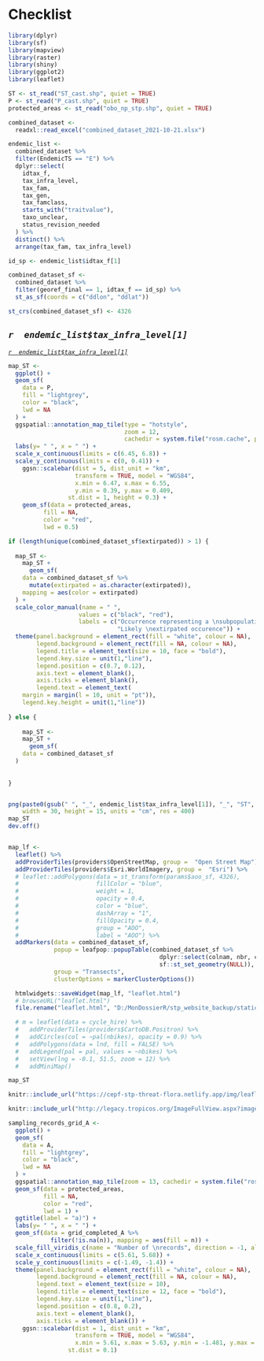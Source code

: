# Checklist {#sp-list}



```r
library(dplyr)
library(sf)
library(mapview)
library(raster)
library(shiny)
library(ggplot2)
library(leaflet)
```


```r

ST <- st_read("ST_cast.shp", quiet = TRUE)
P <- st_read("P_cast.shp", quiet = TRUE)
protected_areas <- st_read("obo_np_stp.shp", quiet = TRUE)

combined_dataset <- 
  readxl::read_excel("combined_dataset_2021-10-21.xlsx")

endemic_list <-
  combined_dataset %>%
  filter(EndemicTS == "E") %>%
  dplyr::select(
    idtax_f,
    tax_infra_level,
    tax_fam,
    tax_gen,
    tax_famclass,
    starts_with("traitvalue"),
    taxo_unclear,
    status_revision_needed
  ) %>%
  distinct() %>%
  arrange(tax_fam, tax_infra_level)

```

```r

id_sp <- endemic_list$idtax_f[1]

combined_dataset_sf <- 
  combined_dataset %>%
  filter(georef_final == 1, idtax_f == id_sp) %>%
  st_as_sf(coords = c("ddlon", "ddlat"))

st_crs(combined_dataset_sf) <- 4326

```


## *`r  endemic_list$tax_infra_level[1]`*

[*`r  endemic_list$tax_infra_level[1]`*](https://tropicos.org/name/100299918)

```r


map_ST <- 
  ggplot() +
  geom_sf(
    data = P,
    fill = "lightgrey",
    color = "black",
    lwd = NA
  ) +
  ggspatial::annotation_map_tile(type = "hotstyle",
                                 zoom = 12, 
                                 cachedir = system.file("rosm.cache", package = "ggspatial")) +
  labs(y= " ", x = " ") +
  scale_x_continuous(limits = c(6.45, 6.8)) +
  scale_y_continuous(limits = c(0, 0.41)) +
    ggsn::scalebar(dist = 5, dist_unit = "km",
                   transform = TRUE, model = "WGS84", 
                   x.min = 6.47, x.max = 6.55, 
                   y.min = 0.39, y.max = 0.409, 
                 st.dist = 1, height = 0.3) +
    geom_sf(data = protected_areas,
          fill = NA,
          color = "red",
          lwd = 0.5)

if (length(unique(combined_dataset_sf$extirpated)) > 1) {
  
  map_ST <- 
    map_ST +
      geom_sf(
    data = combined_dataset_sf %>% 
      mutate(extirpated = as.character(extirpated)),
    mapping = aes(color = extirpated)
  ) +
  scale_color_manual(name = " ", 
                    values = c("black", "red"),
                    labels = c("Occurrence representing a \nsubpopulation still present",
                               "Likely \nextirpated occurence")) +
  theme(panel.background = element_rect(fill = "white", colour = NA),
        legend.background = element_rect(fill = NA, colour = NA),
        legend.title = element_text(size = 10, face = "bold"),
        legend.key.size = unit(1,"line"),
        legend.position = c(0.7, 0.12),
        axis.text = element_blank(),
        axis.ticks = element_blank(),
        legend.text = element_text(
    margin = margin(l = 10, unit = "pt")),
    legend.key.height = unit(1,"line"))
  
} else {
  
    map_ST <- 
    map_ST +
      geom_sf(
    data = combined_dataset_sf
  )
  
  
}


png(paste0(gsub(" ", "_", endemic_list$tax_infra_level[1]), "_", "ST", ".png"), 
    width = 30, height = 15, units = "cm", res = 400)
map_ST
dev.off()


map_lf <- 
  leaflet() %>%
  addProviderTiles(providers$OpenStreetMap, group =  "Open Street Map") %>%
  addProviderTiles(providers$Esri.WorldImagery, group =  "Esri") %>%
  # leaflet::addPolygons(data = st_transform(params$aoo_sf, 4326),
  #                      fillColor = "blue",
  #                      weight = 1,
  #                      opacity = 0.4,
  #                      color = "blue",
  #                      dashArray = "1",
  #                      fillOpacity = 0.4,
  #                      group = "AOO",
  #                      label = "AOO") %>%
  addMarkers(data = combined_dataset_sf,
             popup = leafpop::popupTable(combined_dataset_sf %>% 
                                           dplyr::select(colnam, nbr, coly, loc_notes, habitat) %>% 
                                           sf::st_set_geometry(NULL)),
             group = "Transects",
             clusterOptions = markerClusterOptions())

  htmlwidgets::saveWidget(map_lf, "leaflet.html")
  # browseURL("leaflet.html")
  file.rename("leaflet.html", "D:/MonDossierR/stp_website_backup/static/img/leaflet.html")

  # m = leaflet(data = cycle_hire) %>%
  #   addProviderTiles(providers$CartoDB.Positron) %>%
  #   addCircles(col = ~pal(nbikes), opacity = 0.9) %>%
  #   addPolygons(data = lnd, fill = FALSE) %>%
  #   addLegend(pal = pal, values = ~nbikes) %>%
  #   setView(lng = -0.1, 51.5, zoom = 12) %>%
  #   addMiniMap()

```


```r

map_ST

```


```r
knitr::include_url("https://cepf-stp-threat-flora.netlify.app/img/leaflet")
```


```r
knitr::include_url("http://legacy.tropicos.org/ImageFullView.aspx?imageid=100793776")
```




```r



sampling_records_grid_A <- 
  ggplot() +
  geom_sf(
    data = A,
    fill = "lightgrey",
    color = "black",
    lwd = NA
  ) +
  ggspatial::annotation_map_tile(zoom = 13, cachedir = system.file("rosm.cache", package = "ggspatial")) +
  geom_sf(data = protected_areas,
          fill = NA,
          color = "red",
          lwd = 1) +
  ggtitle(label = "a)") +
  labs(y= " ", x = " ") +
  geom_sf(data = grid_completed_A %>% 
            filter(!is.na(n)), mapping = aes(fill = n)) +
  scale_fill_viridis_c(name = "Number of \nrecords", direction = -1, alpha = 0.5, option = "plasma") +
  scale_x_continuous(limits = c(5.61, 5.68)) +
  scale_y_continuous(limits = c(-1.49, -1.4)) +
  theme(panel.background = element_rect(fill = "white", colour = NA),
        legend.background = element_rect(fill = NA, colour = NA),
        legend.text = element_text(size = 10),
        legend.title = element_text(size = 12, face = "bold"),
        legend.key.size = unit(1,"line"),
        legend.position = c(0.8, 0.2),
        axis.text = element_blank(),
        axis.ticks = element_blank()) +
    ggsn::scalebar(dist = 1, dist_unit = "km",
                   transform = TRUE, model = "WGS84", 
                   x.min = 5.61, x.max = 5.63, y.min = -1.481, y.max = -1.44, 
                 st.dist = 0.1)





```






